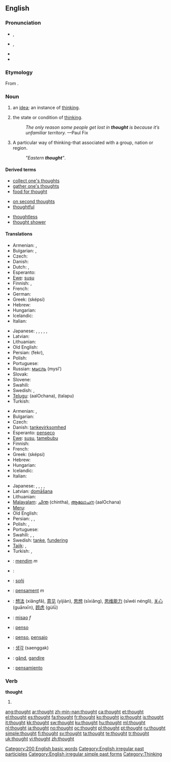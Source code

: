 ==English==

{{rank|take|last|here|138|thought|found|people|still}}

===Pronunciation===
* {{a|UK}} {{IPA|/θɔːt/}}, {{SAMPA|/TO:t/}}
* {{a|US}} {{IPA|/θɑt/}}, {{SAMPA|/TAt/}}
* {{audio|en-us-thought.ogg|Audio (US)}}
* {{rhymes|ɔːt}}

===Etymology===
From {{etyl|ang}} {{term|þoht|þōht|lang=ang|sc=unicode}}.

===Noun===
{{wikipedia}}
{{en-noun}}

# an [[idea]]; an instance of [[think]]ing.
# {{uncountable}} the state or condition of [[think]]ing.
#: ''The only reason some people get lost in '''thought''' is because it’s unfamiliar territory.'' —Paul Fix
# A particular way of thinking-that associated with a group, nation or region.
#: ''"Eastern '''thought'''"''.

====Derived terms====
{{rel-top3|Terms derived from the noun "thought"}}
* [[collect one's thoughts]]
* [[gather one's thoughts]]
* [[food for thought]]
{{rel-mid3}}
* [[on second thoughts]]
* [[thoughtful]]
{{rel-mid3}}
* [[thoughtless]]
* [[thought shower]]
{{rel-bottom}}

====Translations====
{{trans-top|an idea}}
* Armenian: {{t-|hy|միտք|tr=mitk’|xs=Armenian}}, {{t|hy|գաղափար|tr=gaġap’ar|xs=Armenian}}
* Bulgarian: {{t+|bg|мисъл|f|tr=misl}}, {{t+|bg|идея|f|tr=ideja}}
* Czech: {{t-|cs|myšlenka|f}}
* Danish: {{t-|da|tanke|c}}
* Dutch: {{t+|nl|gedachte|f}}, {{t+|nl|idee|n}}
* Esperanto: {{t-|eo|penso|xs=Esperanto}}
* [[Ewe]]: [[susu]]
* Finnish: {{t+|fi|ajatus}}, {{t+|fi|idea}}
* French: {{t+|fr|idée|f}}
* German: {{t+|de|Gedanke|m}}
* Greek: {{t+|el|σκέψη|f}} (sképsi)
* Hebrew: {{he-translation|מחשבה|makhshavá}} {{f}}
* Hungarian: {{t+|hu|gondolat}}
* Icelandic: {{t+|is|hugmynd|f}}
* Italian: {{t+|it|idea|f}}
{{trans-mid}}
* Japanese: {{t-|ja|考え|tr=kangae}}, {{t+|ja|意見|tr=iken}}, {{t|ja|考慮|tr=kōryo}}, {{t|ja|思考|tr=shikō}}, {{t|ja|思索|tr=shisaku}}, {{t+|ja|意図|tr=ito}}
* Latvian: {{t-|lv|doma|f|xs=Latvian}}
* Lithuanian: {{t+|lt|mintis|f|xs=Lithuanian}}
* Old English: {{t-|ang|gehygd|n|alt=ġehyġd|xs=Old English}}
* Persian: {{fa-Arab|[[فکر]]}} (fekr),  {{t|fa|ایده|sc=fa-Arab}}
* Polish: {{t+|pl|myśl|f}}
* Portuguese: {{t+|pt|pensamento|m}}
* Russian: [[мысль]] (mysl’) {{f}}
* Slovak: {{t-|sk|myšlienka|f}}
* Slovene: {{t+|sl|misel|f}}
* Swahili: {{t+|sw|dhana|xs=Swahili}}
* Swedish: {{t+|sv|idé}}, {{t+|sv|tanke}}
* [[Telugu]]: {{t|te|ఆలోచన}} (aalOchana), {{t|te|తలపు}} (talapu)
* Turkish: {{t+|tr|düşünce}}
{{trans-bottom}}

{{trans-top|the state or condition of thinking}}
* Armenian: {{t|hy|մտորում|tr=mtorum|xs=Armenian}}, {{t|hy|մտածմունք|tr=mtaçmunk’|xs=Armenian}}
* Bulgarian: {{t+|bg|размисъл|m|tr=razmisl}}
* Czech: {{t-|cs|myšlení|n}}
* Danish: [[tankevirksomhed]] {{c}}
* Esperanto: [[penseco]]
* [[Ewe]]: [[susu]], [[tamebubu]]
* Finnish: {{t-|fi|ajattelu}}
* French: {{t+|fr|pensée|f}}
* Greek: {{t+|el|σκέψη|f}} (sképsi)
* Hebrew: {{he-translation|מחשבות|makhshavót}} {{f|p}}
* Hungarian: {{t|hu|gondolkodás}}
* Icelandic: {{t+|is|hugsun|f}}
* Italian: {{t+|it|pensiero|m}}
{{trans-mid}}
* Japanese: {{t|ja|考慮|tr=kōryo}}, {{t|ja|思考|tr=shikō}}, {{t|ja|思考力|tr=shikōryoku}}, {{t|ja|思索|tr=shisaku}}, {{t-|ja|考え|tr=kangae}}
* Latvian: [[domāšana]] {{f}}
* Lithuanian: {{t+|lt|mąstymas|m|xs=Lithuanian}}
* [[Malayalam]]: [[ചിന്ത]] (chintha), [[ആലോചന]] (aalOchana)
* [[Meru]]: {{tø|mer|mathuganio}}
* Old English: {{t-|ang|gehygd|n|alt=ġehyġd|xs=Old English}}
* Persian: {{t+|fa|اندیشه|tr=andishe|xs=Persian}},  {{t|fa|فِکر|sc=fa-Arab}},  {{t|fa|تفکر|sc=fa-Arab}}
* Polish: {{t+|pl|myśl|f}}, {{t+|pl|pomysł|m}}
* Portuguese: {{t+|pt|pensamento|m}}
* Swahili: {{t+|sw|dhana|xs=Swahili}},  {{t+|sw|fikira|xs=Swahili}},  {{t+|sw|gezo|xs=Swahili}}
* Swedish: [[tanke]], [[fundering]]
* [[Tajik]]: {{t|tg|фикр|sc=Cyrl}},  {{t|tg|тафаккур|sc=Cyrl}}
* Turkish: {{t|tr|düşünüş}},  {{t|tr|düşünme}}
{{trans-bottom}}

{{checktrans-top}}
* {{ttbc|Albanian}}: [[mendim]] ''m''
* {{ttbc|Arabic}}: {{Arab|[[فكرة]]}} {{unicode|(fíkra)}} {{f}}
* {{ttbc|Breton}}: [[soñj]] {{m}}
* {{ttbc|Catalan}}: [[pensament]] ''m''
* {{ttbc|Chinese}}: [[想法]] (xiǎngfǎ), [[意见]] (yìjiàn), [[思想]] (sīxiǎng), [[思维能力]] (sīwéi nénglì), [[关心]] (guānxīn), [[顾虑]] (gùlǜ)
* {{ttbc|Croatian}}: [[misao]] ''f''
* {{ttbc|Esperanto}}: [[penso]]
{{checktrans-mid}}
* {{ttbc|Ido}}: [[penso]], [[pensajo]]
* {{ttbc|Korean}}: [[생각]] (saenggak)
* {{ttbc|Romanian}}: [[gând]], [[gandire]]
* {{ttbc|Spanish}}: [[pensamiento]] {{m}}
{{checktrans-bottom}}

===Verb===
'''thought'''

# {{past of|think}}
<!--this belongs on the page for "think"====Translations====
{{trans-top|Simple past tense and past participle of think.}}
* Dutch: [[dacht]]
{{trans-bottom}}-->

[[Category:200 English basic words]]
[[Category:English irregular past participles]]
[[Category:English irregular simple past forms]]
[[Category:Thinking]]

[[ang:thought]]
[[ar:thought]]
[[zh-min-nan:thought]]
[[ca:thought]]
[[et:thought]]
[[el:thought]]
[[es:thought]]
[[fa:thought]]
[[fr:thought]]
[[ko:thought]]
[[io:thought]]
[[is:thought]]
[[it:thought]]
[[kk:thought]]
[[sw:thought]]
[[ku:thought]]
[[hu:thought]]
[[ml:thought]]
[[nl:thought]]
[[ja:thought]]
[[no:thought]]
[[oc:thought]]
[[pl:thought]]
[[pt:thought]]
[[ru:thought]]
[[simple:thought]]
[[fi:thought]]
[[sv:thought]]
[[ta:thought]]
[[te:thought]]
[[tr:thought]]
[[uk:thought]]
[[vi:thought]]
[[zh:thought]]